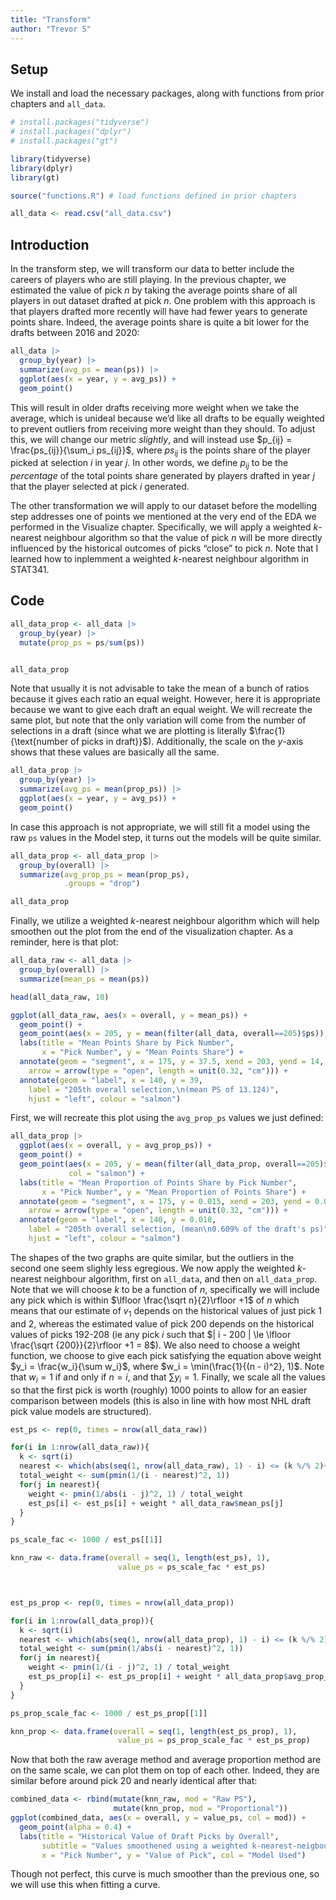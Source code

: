 ```yaml
---
title: "Transform"
author: "Trevor S"
---
```


## Setup

We install and load the necessary packages, along with functions from prior chapters and `all_data`.

```r
# install.packages("tidyverse")
# install.packages("dplyr")
# install.packages("gt")

library(tidyverse)
library(dplyr)
library(gt)

source("functions.R") # load functions defined in prior chapters

all_data <- read.csv("all_data.csv")
```

## Introduction

In the transform step, we will transform our data to better include the careers of players who are still playing. In the previous chapter, we estimated the value of pick $n$ by taking the average points share of all players in out dataset drafted at pick $n$. One problem with this approach is that players drafted more recently will have had fewer years to generate points share. Indeed, the average points share is quite a bit lower for the drafts between 2016 and 2020:

```r
all_data |> 
  group_by(year) |> 
  summarize(avg_ps = mean(ps)) |>
  ggplot(aes(x = year, y = avg_ps)) +
  geom_point()
```

This will result in older drafts receiving more weight when we take the average, which is unideal because we'd like all drafts to be equally weighted to prevent outliers from receiving more weight than they should. To adjust this, we will change our metric *slightly*, and will instead use $p_{ij} = \frac{ps_{ij}}{\sum_i ps_{ij}}$, where $ps_{ij}$ is the points share of the player picked at selection $i$ in year $j$. In other words, we define $p_{ij}$ to be the *percentage* of the total points share generated by players drafted in year $j$ that the player selected at pick $i$ generated.

The other transformation we will apply to our dataset before the modelling step addresses one of points we mentioned at the very end of the EDA we performed in the Visualize chapter. Specifically, we will apply a weighted $k$-nearest neighbour algorithm so that the value of pick $n$ will be more directly influenced by the historical outcomes of picks "close" to pick $n$. Note that I learned how to inplemment a weighted $k$-nearest neighbour algorithm in STAT341.

## Code

```r
all_data_prop <- all_data |> 
  group_by(year) |> 
  mutate(prop_ps = ps/sum(ps)) 


all_data_prop
```

Note that usually it is not advisable to take the mean of a bunch of ratios because it gives each ratio an equal weight. However, here it is appropriate because we want to give each draft an equal weight. We will recreate the same plot, but note that the only variation will come from the number of selections in a draft (since what we are plotting is literally $\frac{1}{\text{number of picks in draft}}$). Additionally, the scale on the $y$-axis shows that these values are basically all the same.

```r
all_data_prop |> 
  group_by(year) |> 
  summarize(avg_ps = mean(prop_ps)) |>
  ggplot(aes(x = year, y = avg_ps)) +
  geom_point()
```

In case this approach is not appropriate, we will still fit a model using the raw `ps` values in the Model step, it turns out the models will be quite similar.

```r
all_data_prop <- all_data_prop |> 
  group_by(overall) |>  
  summarize(avg_prop_ps = mean(prop_ps),
            .groups = "drop")

all_data_prop
```

Finally, we utilize a weighted $k$-nearest neighbour algorithm which will help smoothen out the plot from the end of the visualization chapter. As a reminder, here is that plot:

```r
all_data_raw <- all_data |> 
  group_by(overall) |> 
  summarize(mean_ps = mean(ps)) 

head(all_data_raw, 10)

ggplot(all_data_raw, aes(x = overall, y = mean_ps)) + 
  geom_point() +
  geom_point(aes(x = 205, y = mean(filter(all_data, overall==205)$ps)), col = "salmon") +
  labs(title = "Mean Points Share by Pick Number",
       x = "Pick Number", y = "Mean Points Share") + 
  annotate(geom = "segment", x = 175, y = 37.5, xend = 203, yend = 14, colour = "salmon",
    arrow = arrow(type = "open", length = unit(0.32, "cm"))) +
  annotate(geom = "label", x = 140, y = 39,
    label = "205th overall selection,\n(mean PS of 13.124)",
    hjust = "left", colour = "salmon")
```

First, we will recreate this plot using the `avg_prop_ps` values we just defined:

```r
all_data_prop |> 
  ggplot(aes(x = overall, y = avg_prop_ps)) + 
  geom_point() +
  geom_point(aes(x = 205, y = mean(filter(all_data_prop, overall==205)$avg_prop_ps)), 
             col = "salmon") +
  labs(title = "Mean Proportion of Points Share by Pick Number",
       x = "Pick Number", y = "Mean Proportion of Points Share") + 
  annotate(geom = "segment", x = 175, y = 0.015, xend = 203, yend = 0.0065, colour = "salmon",
    arrow = arrow(type = "open", length = unit(0.32, "cm"))) +
  annotate(geom = "label", x = 140, y = 0.018,
    label = "205th overall selection, (mean\n0.609% of the draft's ps)",
    hjust = "left", colour = "salmon")
```

The shapes of the two graphs are quite similar, but the outliers in the second one seem slighly less egregious. We now apply the weighted $k$-nearest neighbour algorithm, first on `all_data`, and then on `all_data_prop`. Note that we will choose $k$ to be a function of $n$, specifically we will include any pick which is within $\lfloor \frac{\sqrt n}{2}\rfloor +1$ of $n$ which means that our estimate of $v_1$ depends on the historical values of just pick 1 and 2, whereas the estimated value of pick 200 depends on the historical values of picks 192-208 (ie any pick $i$ such that $| i - 200 | \le \lfloor \frac{\sqrt {200}}{2}\rfloor +1 = 8$). We also need to choose a weight function, we choose to give each pick satisfying the equation above weight $y_i = \frac{w_i}{\sum w_i}$, where $w_i = \min(\frac{1}{(n - i)^2}, 1)$. Note that $w_i = 1$ if and only if $n = i$, and that $\sum y_i  =1$. Finally, we scale all the values so that the first pick is worth (roughly) 1000 points to allow for an easier comparison between models (this is also in line with how most NHL draft pick value models are structured).

```r
est_ps <- rep(0, times = nrow(all_data_raw))

for(i in 1:nrow(all_data_raw)){
  k <- sqrt(i)
  nearest <- which(abs(seq(1, nrow(all_data_raw), 1) - i) <= (k %/% 2)+1)
  total_weight <- sum(pmin(1/(i - nearest)^2, 1))
  for(j in nearest){
    weight <- pmin(1/abs(i - j)^2, 1) / total_weight
    est_ps[i] <- est_ps[i] + weight * all_data_raw$mean_ps[j]
  }
}

ps_scale_fac <- 1000 / est_ps[[1]]

knn_raw <- data.frame(overall = seq(1, length(est_ps), 1),
                        value_ps = ps_scale_fac * est_ps)



est_ps_prop <- rep(0, times = nrow(all_data_prop))

for(i in 1:nrow(all_data_prop)){
  k <- sqrt(i)
  nearest <- which(abs(seq(1, nrow(all_data_prop), 1) - i) <= (k %/% 2)+1)
  total_weight <- sum(pmin(1/abs(i - nearest)^2, 1))
  for(j in nearest){
    weight <- pmin(1/(i - j)^2, 1) / total_weight
    est_ps_prop[i] <- est_ps_prop[i] + weight * all_data_prop$avg_prop_ps[j]
  }
}

ps_prop_scale_fac <- 1000 / est_ps_prop[[1]]

knn_prop <- data.frame(overall = seq(1, length(est_ps_prop), 1),
                        value_ps = ps_prop_scale_fac * est_ps_prop)
```

Now that both the raw average method and average proportion method are on the same scale, we can plot them on top of each other. Indeed, they are similar before around pick 20 and nearly identical after that:

```r
combined_data <- rbind(mutate(knn_raw, mod = "Raw PS"), 
                       mutate(knn_prop, mod = "Proportional"))
ggplot(combined_data, aes(x = overall, y = value_ps, col = mod)) + 
  geom_point(alpha = 0.4) + 
  labs(title = "Historical Value of Draft Picks by Overall",
       subtitle = "Values smoothened using a weighted k-nearest-neigbour algorithm", 
       x = "Pick Number", y = "Value of Pick", col = "Model Used")
```

Though not perfect, this curve is much smoother than the previous one, so we will use this when fitting a curve.
